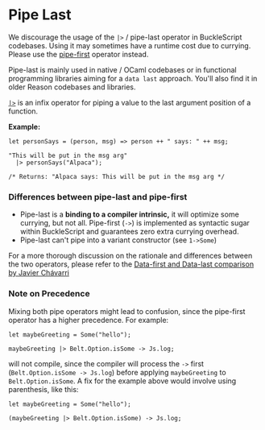 # Pipe Last

<Warn>

We discourage the usage of the `|>` / pipe-last operator in BuckleScript codebases. Using it may sometimes have a runtime cost due to currying.
Please use the [pipe-first](./pipe-first) operator instead.

Pipe-last is mainly used in native / OCaml codebases or in functional programming libraries
aiming for a `data last` approach. You'll also find it in older Reason codebases and libraries.

</Warn>

[`|>`](https://reasonml.github.io/api/Pervasives.html#VAL(|%3E)) is an infix operator for piping a value to the last argument position of a function.

**Example:**

```reason
let personSays = (person, msg) => person ++ " says: " ++ msg;

"This will be put in the msg arg"
  |> personSays("Alpaca");

/* Returns: "Alpaca says: This will be put in the msg arg */
```

### Differences between pipe-last and pipe-first

- Pipe-last is a **binding to a compiler intrinsic,** it will optimize some currying, but not all. Pipe-first (`->`) is implemented as syntactic sugar within BuckleScript and guarantees zero extra currying overhead.
- Pipe-last can't pipe into a variant constructor (see `1->Some`)

For a more thorough discussion on the rationale and differences between the two operators,
please refer to the [Data-first and Data-last comparison by Javier Chávarri](https://www.javierchavarri.com/data-first-and-data-last-a-comparison/)

### Note on Precedence

Mixing both pipe operators might lead to confusion, since the pipe-first operator has a higher precedence. For example:

```reason
let maybeGreeting = Some("hello");

maybeGreeting |> Belt.Option.isSome -> Js.log;
```

will not compile, since the compiler will process the `->` first (`Belt.Option.isSome -> Js.log`)
before applying `maybeGreeting` to `Belt.Option.isSome`. A fix for the example above would involve
using parenthesis, like this:

```reason
let maybeGreeting = Some("hello");

(maybeGreeting |> Belt.Option.isSome) -> Js.log;
```
